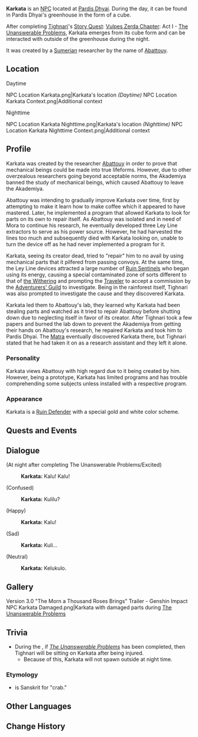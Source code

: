 {{Character Infobox
|type             = NPC
|image            = NPC Karkata.png
|region           = Sumeru
|affiliation      = 
|affiliation2     = 
|title            = "Mechanical Crab"
}}
'''Karkata''' is an [[NPC]] located at [[Pardis Dhyai]]. During the day, it can be found in Pardis Dhyai's greenhouse in the form of a cube.

After completing [[Tighnari]]'s [[Story Quest]]: [[Vulpes Zerda Chapter]]: Act I - [[The Unanswerable Problems]], Karkata emerges from its cube form and can be interacted with outside of the greenhouse during the night.

It was created by a [[Sumeru|Sumerian]] researcher by the name of [[Abattouy]].

==Location==
;Daytime
<gallery>
NPC Location Karkata.png|Karkata's location ''(Daytime)''
NPC Location Karkata Context.png|Additional context
</gallery>

;Nighttime
<gallery>
NPC Location Karkata Nighttime.png|Karkata's location ''(Nighttime)''
NPC Location Karkata Nighttime Context.png|Additional context
</gallery>

==Profile==
Karkata was created by the researcher [[Abattouy]] in order to prove that mechanical beings could be made into true lifeforms. However, due to other overzealous researchers going beyond acceptable norms, the Akademiya banned the study of mechanical beings, which caused Abattouy to leave the Akademiya.

Abattouy was intending to gradually improve Karkata over time, first by attempting to make it learn how to make coffee which it appeared to have mastered. Later, he implemented a program that allowed Karkata to look for parts on its own to repair itself. As Abattouy was isolated and in need of Mora to continue his research, he eventually developed three Ley Line extractors to serve as his power source. However, he had harvested the lines too much and subsequently died with Karkata looking on, unable to turn the device off as he had never implemented a program for it.

Karkata, seeing its creator dead, tried to "repair" him to no avail by using mechanical parts that it pilfered from passing convoys. At the same time, the Ley Line devices attracted a large number of [[Ruin Sentinel]]s who began using its energy, causing a special contaminated zone of sorts different to that of [[The Withering|the Withering]] and prompting the [[Traveler]] to accept a commission by the [[Adventurers' Guild]] to investigate. Being in the rainforest itself, Tighnari was also prompted to investigate the cause and they discovered Karkata.

Karkata led them to Abattouy's lab, they learned why Karkata had been stealing parts and watched as it tried to repair Abattouy before shutting down due to neglecting itself in favor of its creator. After Tighnari took a few papers and burned the lab down to prevent the Akademiya from getting their hands on Abattouy's research, he repaired Karkata and took him to Pardis Dhyai. The [[Matra]] eventually discovered Karkata there, but Tighnari stated that he had taken it on as a research assistant and they left it alone.

===Personality===
Karkata views Abattouy with high regard due to it being created by him. However, being a prototype, Karkata has limited programs and has trouble comprehending some subjects unless installed with a respective program.

===Appearance===
Karkata is a [[Ruin Defender]] with a special gold and white color scheme.

==Quests and Events==
{{Quests and Events}}

==Dialogue==
{{Dialogue start}}
;(At night after completing The Unanswerable Problems/Excited)
:{{A|vo tnllq001 karkata excite 01.ogg}} '''Karkata:''' Kalu! Kalu!
;(Confused)
:{{A|vo tnllq001 karkata doubt 01.ogg}} '''Karkata:''' Kulilu?
;(Happy)
:{{A|vo tnllq001 karkata happy 01.ogg}}  '''Karkata:''' Kalu!
;(Sad)
:{{A|vo tnllq001 karkata upset 01.ogg}}  '''Karkata:''' Kuli...
;(Neutral)
:{{A|vo tnllq001 karkata refuse 01.ogg}}  '''Karkata:''' Kelukulo.
{{Dialogue end}}

==Gallery==
<gallery>
Version 3.0 "The Morn a Thousand Roses Brings" Trailer - Genshin Impact
NPC Karkata Damaged.png|Karkata with damaged parts during [[The Unanswerable Problems]]
</gallery>

==Trivia==
* During the {{Quest|As by a God's Side}}, if ''[[The Unanswerable Problems]]'' has been completed, then Tighnari will be sitting on Karkata after being injured.
** Because of this, Karkata will not spawn outside at night time.

===Etymology===
* {{Lang|''Karkaṭa''|sa=कर्कट}} is Sanskrit for "crab."

==Other Languages==
{{Other Languages
|default_hidden = 1
|en      = Karkata
|zhs     = 卡卡塔
|zhs_rm  = Kǎkǎtǎ
|zht     = 卡卡塔
|zht_rm  = Kǎkǎtǎ
|ja      = カカタ
|ja_rm   = Kakata
|ko      = 카르카타
|ko_rm   = Kareukata
|es      = Karkata
|fr      = Karkata
|ru      = Карката
|th      = Karkata
|vi      = Karkata
|de      = Karkata
|id      = Karkata
|pt      = Karkata
|tr      = Karkata
|it      = Karkata
}}

==Change History==
{{Change History|3.0}}
<!--
==References==
{{Reflist}}
-->